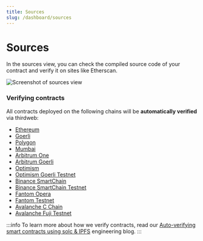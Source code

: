 ```yaml
---
title: Sources
slug: /dashboard/sources
---
```


# Sources

In the sources view, you can check the compiled source code of your contract and verify it on sites like Etherscan.

![Screenshot of sources view](./assets/sources.png)

### Verifying contracts

All contracts deployed on the following chains will be **automatically verified** via thirdweb:

- [Ethereum](https://thirdweb.com/ethereum)
- [Goerli](https://thirdweb.com/goerli)
- [Polygon](https://thirdweb.com/polygon)
- [Mumbai](https://thirdweb.com/mumbai)
- [Arbitrum One](https://thirdweb.com/arbitrum)
- [Arbitrum Goerli](https://thirdweb.com/arbitrum-goerli)
- [Optimism](https://thirdweb.com/optimism)
- [Optimism Goerli Testnet](https://thirdweb.com/optimism-goerli)
- [Binance SmartChain](https://thirdweb.com/binance)
- [Binance SmartChain Testnet](https://thirdweb.com/binance-testnet)
- [Fantom Opera](https://thirdweb.com/fantom)
- [Fantom Testnet](https://thirdweb.com/fantom-testnet)
- [Avalanche C Chain](https://thirdweb.com/avalanche)
- [Avalanche Fuji Testnet](https://thirdweb.com/avalanche-fuji)

:::info
To learn more about how we verify contracts, read our [Auto-verifying smart contracts using solc & IPFS](https://blog.thirdweb.com/verifying-smart-contracts-with-solc-and-ipfs-no-etherscan/) engineering blog.
:::
